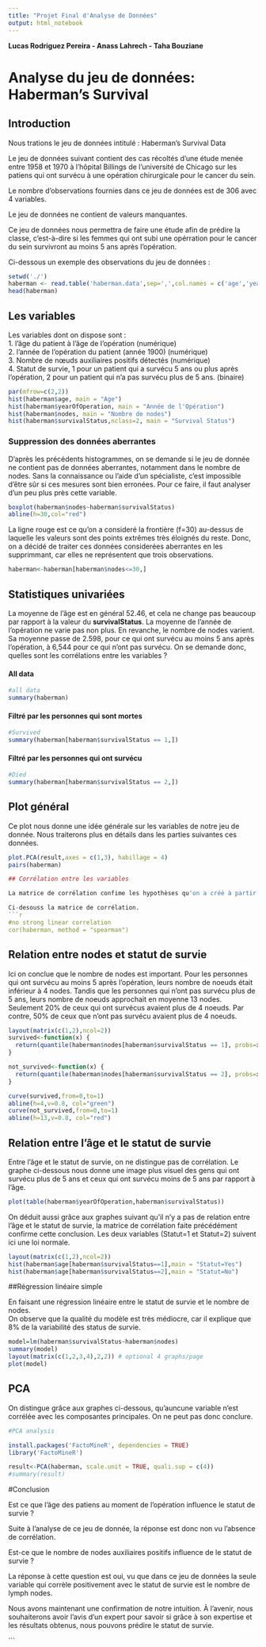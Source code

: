 ```yaml
---
title: "Projet Final d'Analyse de Données"
output: html_notebook
---
```

**Lucas Rodriguez Pereira - Anass Lahrech - Taha Bouziane**  




# Analyse du jeu de données: Haberman's Survival

## Introduction

Nous trations le jeu de données intitulé : Haberman's Survival Data

Le jeu de données suivant contient des cas récoltés d'une étude menée entre 1958 et 1970 à l'hôpital Billings de l'université de Chicago sur les patiens qui ont survécu à une opération chirurgicale pour le cancer du sein.

Le nombre d'observations fournies dans ce jeu de données est de 306 avec 4 variables.

Le jeu de données ne contient de valeurs manquantes.

Ce jeu de données nous permettra de faire une étude afin de prédire la classe, c'est-à-dire si les femmes qui ont subi une opérration pour le cancer du sein survivront au moins 5 ans après l'opération.

Ci-dessous un exemple des observations du jeu de données :

```r
setwd('./')
haberman <- read.table('haberman.data',sep=',',col.names = c('age','yearOfOperation', 'nodes', "survivalStatus"))
head(haberman)
```


## Les variables
Les variables dont on dispose sont :  
1. l'âge du patient à l'âge de l'opération (numérique)   
2. l'année de l'opération du patient (année 1900) (numérique)   
3. Nombre de nœuds auxiliaires positifs détectés (numérique)   
4. Statut de survie, 1 pour un patient qui a survécu 5 ans ou plus après l'opération, 2 pour un patient qui n'a pas survécu plus de 5 ans. (binaire)



```r
par(mfrow=c(2,2))
hist(haberman$age, main = "Age")
hist(haberman$yearOfOperation, main = "Année de l'Opération")
hist(haberman$nodes, main = "Nombre de nodes")
hist(haberman$survivalStatus,nclass=2, main = "Survival Status")
```


### Suppression des données aberrantes

D'après les précédents histogrammes, on se demande si le jeu de donnée ne contient pas de données aberrantes, notamment dans le nombre de nodes. Sans la connaissance ou l'aide d'un spécialiste, c'est impossible d'être sûr si ces mesures sont bien erronées. Pour ce faire, il faut analyser d'un peu plus près cette variable.

```r

boxplot(haberman$nodes~haberman$survivalStatus)
abline(h=30,col="red")
```
La ligne rouge est ce qu'on a consideré la frontière (f=30) au-dessus de laquelle les valeurs sont des points extrêmes très éloignés du reste. Donc, on a décidé de traiter ces données considerées aberrantes en les supprimmant, car elles ne représentent que trois observations. 

```r
haberman<-haberman[haberman$nodes<=30,]
```


## Statistiques univariées

La moyenne de l'âge est en général 52.46, et cela ne change pas beaucoup par rapport à la valeur du **survivalStatus**.  La moyenne de l'année de l'opération ne varie pas non plus. En revanche, le nombre de nodes varient. Sa moyenne passe de 2.598, pour ce qui ont survécu au moins 5 ans après l'opération, à 6,544 pour ce qui n'ont pas survécu. On se demande donc, quelles sont les corrélations entre les variables ?   


#### All data


```r
#all data
summary(haberman)
```

#### Filtré par les personnes qui sont mortes
```r

#Survived
summary(haberman[haberman$survivalStatus == 1,])

```

#### Filtré par les personnes qui ont survécu
```r

#Died
summary(haberman[haberman$survivalStatus == 2,])


```

## Plot général
Ce plot nous donne une idée générale sur les variables de notre jeu de donnée. Nous traiterons plus en détails dans les parties suivantes ces données.
```r
plot.PCA(result,axes = c(1,3), habillage = 4)
pairs(haberman)

## Corrélation entre les variables

La matrice de corrélation confime les hypothèses qu'on a créé à partir des statistiques univarées. Il y a une corrélation faible (presque nulle) entre les variables. La plus expressive mais toujours pas très importante est la corrélation entre le nombre de nodes et le **survivalStatus**. On l'analyse premièrement. 

Ci-desouss la matrice de corrélation.
```r

#no strong linear correlation
cor(haberman, method = "spearman")

```

## Relation entre nodes et statut de survie

Ici on conclue que le nombre de nodes est important. Pour les personnes qui ont survécu au moins 5 après l'opération, leurs nombre de noeuds était inférieur à 4 nodes. Tandis que les personnes qui n'ont pas survécu plus de 5 ans, leurs nombre de noeuds approchait en moyenne 13 nodes. Seulement 20% de ceux qui ont survécus avaient plus de 4 noeuds. Par contre, 50% de ceux que n'ont pas survécu avaient plus de 4 noeuds.

```r
layout(matrix(c(1,2),ncol=2))
survived<-function(x) {
  return(quantile(haberman$nodes[haberman$survivalStatus == 1], probs=x))
}

not_survived<-function(x) {
  return(quantile(haberman$nodes[haberman$survivalStatus == 2], probs=x))
}

curve(survived,from=0,to=1)
abline(h=4,v=0.8, col="green")
curve(not_survived,from=0,to=1)
abline(h=13,v=0.8, col="red")
```



## Relation entre l'âge et le statut de survie

Entre l'âge et le statut de survie, on ne distingue pas de corrélation. Le graphe ci-dessous nous donne une image plus visuel des gens qui ont survécu plus de 5 ans et ceux qui ont survécu moins de 5 ans par rapport à l'âge.

```r
plot(table(haberman$yearOfOperation,haberman$survivalStatus))
```



On déduit aussi grâce aux graphes suivant qu'il n'y a pas de relation entre l'âge et le statut de survie, la matrice de corrélation faite précédément confirme cette conclusion. Les deux variables (Statut=1 et Statut=2) suivent ici une loi normale.
```r
layout(matrix(c(1,2),ncol=2))
hist(haberman$age[haberman$survivalStatus==1],main = "Statut=Yes")
hist(haberman$age[haberman$survivalStatus==2],main = "Statut=No")

```
       

##Régression linéaire simple  

En faisant une régression linéaire entre le statut de survie et le nombre de nodes.  
On observe que la qualité du modèle est très médiocre, car il explique que 8% de la variabilité des status de survie. 


```r

model=lm(haberman$survivalStatus~haberman$nodes)
summary(model)
layout(matrix(c(1,2,3,4),2,2)) # optional 4 graphs/page
plot(model) 

```

    
## PCA
On distingue grâce aux graphes ci-dessous, qu'auncune variable n'est corrélée avec les composantes principales. On ne peut pas donc conclure. 
```r

#PCA analysis

install.packages('FactoMineR', dependencies = TRUE)
library('FactoMineR')

```

```r
result<-PCA(haberman, scale.unit = TRUE, quali.sup = c(4))
#summary(result)
```

#Conclusion 

Est ce que l'âge des patiens au moment de l'opération influence le statut de survie ?   

Suite à l'analyse de ce jeu de donnée, la réponse est donc non vu l'absence de corrélation.

Est-ce que le nombre de nodes auxiliaires positifs influence de le statut de survie ?    

La réponse à cette question est oui, vu que dans ce jeu de données la seule variable qui corrèle positivement avec le statut de survie est le nombre de lymph nodes.  

Nous avons maintenant une confirmation de notre intuition. À l'avenir, nous souhaiterons avoir l'avis d'un expert pour savoir si grâce à son expertise et les résultats obtenus, nous pouvons prédire le statut de survie. 


```

